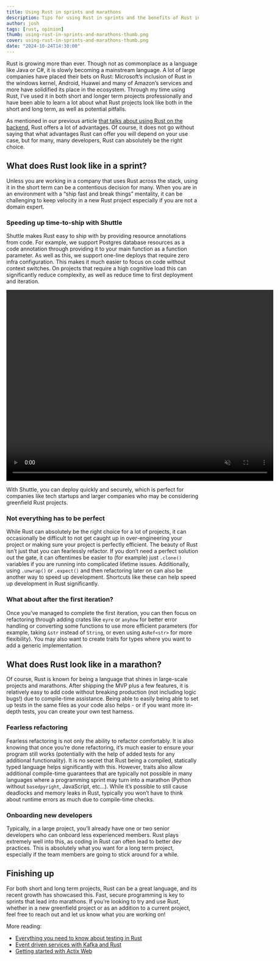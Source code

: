 ```yaml
---
title: Using Rust in sprints and marathons
description: Tips for using Rust in sprints and the benefits of Rust in long term projects
author: josh
tags: [rust, opinion]
thumb: using-rust-in-sprints-and-marathons-thumb.png
cover: using-rust-in-sprints-and-marathons-thumb.png
date: "2024-10-24T14:30:00"
---
```


Rust is growing more than ever. Though not as commonplace as a language like Java or C#, it is slowly becoming a mainstream language. A lot of large companies have placed their bets on Rust: Microsoft’s inclusion of Rust in the windows kernel, Android, Huawei and many of Amazon’s services and more have solidified its place in the ecosystem. Through my time using Rust, I’ve used it in both short and longer term projects professionally and have been able to learn a lot about what Rust projects look like both in the short and long term, as well as potential pitfalls.

As mentioned in our previous article [that talks about using Rust on the backend](https://www.shuttle.dev/blog/2024/07/31/rust-on-the-backend), Rust offers a lot of advantages. Of course, it does not go without saying that what advantages Rust can offer you will depend on your use case, but for many, many developers, Rust can absolutely be the right choice.

## What does Rust look like in a sprint?

Unless you are working in a company that uses Rust across the stack, using it in the short term can be a contentious decision for many. When you are in an environment with a “ship fast and break things” mentality, it can be challenging to keep velocity in a new Rust project especially if you are not a domain expert.

### Speeding up time-to-ship with Shuttle

Shuttle makes Rust easy to ship with by providing resource annotations from code. For example, we support Postgres database resources as a code annotation through providing it to your main function as a function parameter. As well as this, we support one-line deploys that require zero infra configuration. This makes it much easier to focus on code without context switches. On projects that require a high cognitive load this can significantly reduce complexity, as well as reduce time to first deployment and iteration.

<video width="700" height="500" loop autoPlay muted>
    <source src="/videos/blog/htmx-with-rust.mp4" type="video/mp4"></source>
    Your browser does not support the video tag.
</video>

With Shuttle, you can deploy quickly and securely, which is perfect for companies like tech startups and larger companies who may be considering greenfield Rust projects.

### Not everything has to be perfect

While Rust can absolutely be the right choice for a lot of projects, it can occasionally be difficult to not get caught up in over-engineering your project or making sure your project is perfectly efficient. The beauty of Rust isn’t just that you can fearlessly refactor. If you don’t need a perfect solution out the gate, it can oftentimes be easier to (for example) just `.clone()` variables if you are running into complicated lifetime issues. Additionally, using `.unwrap()` or `.expect()` and then refactoring later on can also be another way to speed up development. Shortcuts like these can help speed up development in Rust significantly.

### What about after the first iteration?

Once you’ve managed to complete the first iteration, you can then focus on refactoring through adding crates like `eyre` or `anyhow` for better error handling or converting some functions to use more efficient parameters (for example, taking `&str` instead of `String`, or even using `AsRef<str>` for more flexibility). You may also want to create traits for types where you want to add a generic implementation.

## What does Rust look like in a marathon?

Of course, Rust is known for being a language that shines in large-scale projects and marathons. After shipping the MVP plus a few features, it is relatively easy to add code without breaking production (not including logic bugs!) due to compile-time assistance.  Being able to easily being able to set up tests in the same files as your code also helps - or if you want more in-depth tests, you can create your own test harness.

### Fearless refactoring

Fearless refactoring is not only the ability to refactor comfortably. It is also knowing that once you’re done refactoring, it’s much easier to ensure your program still works (potentially with the help of added tests for any additional functionality). It is no secret that Rust being a compiled, statically typed language helps significantly with this. However, traits also allow additional compile-time guarantees that are typically not possible in many languages where a programming sprint may turn into a marathon (Python without `basedpyright`, JavaScript, etc…). While it’s possible to still cause deadlocks and memory leaks in Rust, typically you won’t have to think about runtime errors as much due to compile-time checks.

### Onboarding new developers

Typically, in a large project, you’ll already have one or two senior developers who can onboard less experienced members. Rust plays extremely well into this, as coding in Rust can often lead to better dev practices. This is absolutely what you want for a long term project, especially if the team members are going to stick around for a while.

## Finishing up

For both short and long term projects, Rust can be a great language, and its recent growth has showcased this. Fast, secure programming is key to sprints that lead into marathons. If you’re looking to try and use Rust, whether in a new greenfield project or as an addition to a current project, feel free to reach out and let us know what you are working on!

More reading:
- [Everything you need to know about testing in Rust](https://www.shuttle.dev/blog/2024/03/21/testing-in-rust)
- [Event driven services with Kafka and Rust](https://www.shuttle.dev/blog/2024/04/25/event-driven-services-using-kafka-rust)
- [Getting started with Actix Web](https://www.shuttle.dev/blog/2023/12/15/using-actix-rust)
